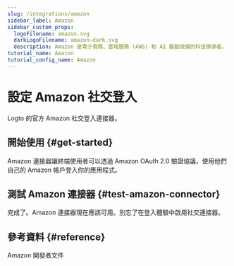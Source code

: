 ```yaml
---
slug: /integrations/amazon
sidebar_label: Amazon
sidebar_custom_props:
  logoFilename: amazon.svg
  darkLogoFilename: amazon-dark.svg
  description: Amazon 是電子商務、雲端服務 (AWS) 和 AI 驅動設備的科技領導者。
tutorial_name: Amazon
tutorial_config_name: Amazon
---
```




# 設定 Amazon 社交登入

Logto 的官方 Amazon 社交登入連接器。

<GuideTip />

## 開始使用 \{#get-started}

Amazon 連接器讓終端使用者可以透過 Amazon OAuth 2.0 驗證協議，使用他們自己的 Amazon 帳戶登入你的應用程式。

<Integration />

## 測試 Amazon 連接器 \{#test-amazon-connector}

完成了。Amazon 連接器現在應該可用。別忘了<MainSiteUrl href="/connectors/social-connectors#enable-social-sign-in">在登入體驗中啟用社交連接器</MainSiteUrl>。

## 參考資料 \{#reference}

<Url href="https://developer.amazon.com/loginwithamazon/console/site/lwa/overview.html">
  Amazon 開發者文件
</Url>
